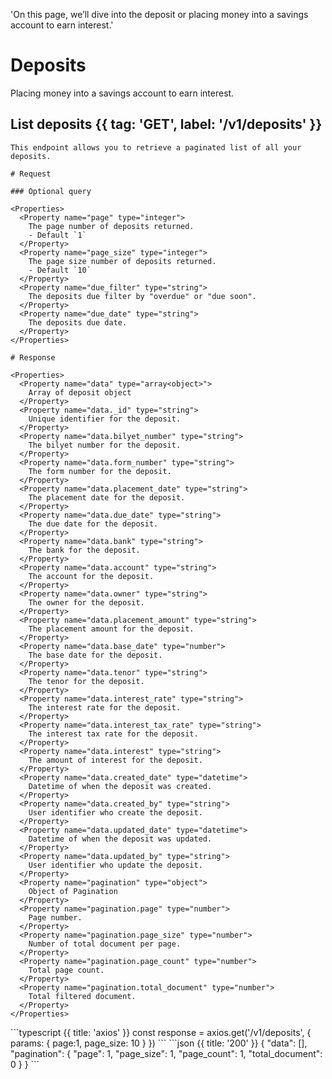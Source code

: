 
  'On this page, we’ll dive into the deposit or placing money into a savings account to earn interest.'

# Deposits

Placing money into a savings account to earn interest.

## List deposits {{ tag: 'GET', label: '/v1/deposits' }}

<Row>
  <Col>

    This endpoint allows you to retrieve a paginated list of all your deposits.

    # Request

    ### Optional query

    <Properties>
      <Property name="page" type="integer">
        The page number of deposits returned.
        - Default `1`
      </Property>
      <Property name="page_size" type="integer">
        The page size number of deposits returned.
        - Default `10`
      </Property>
      <Property name="due_filter" type="string">
        The deposits due filter by "overdue" or "due soon".
      </Property>
      <Property name="due_date" type="string">
        The deposits due date.
      </Property>
    </Properties>

    # Response

    <Properties>
      <Property name="data" type="array<object>">
        Array of deposit object
      </Property>
      <Property name="data._id" type="string">
        Unique identifier for the deposit.
      </Property>
      <Property name="data.bilyet_number" type="string">
        The bilyet number for the deposit.
      </Property>
      <Property name="data.form_number" type="string">
        The form number for the deposit.
      </Property>
      <Property name="data.placement_date" type="string">
        The placement date for the deposit.
      </Property>
      <Property name="data.due_date" type="string">
        The due date for the deposit.
      </Property>
      <Property name="data.bank" type="string">
        The bank for the deposit.
      </Property>
      <Property name="data.account" type="string">
        The account for the deposit.
      </Property>
      <Property name="data.owner" type="string">
        The owner for the deposit.
      </Property>
      <Property name="data.placement_amount" type="string">
        The placement amount for the deposit.
      </Property>
      <Property name="data.base_date" type="number">
        The base date for the deposit.
      </Property>
      <Property name="data.tenor" type="string">
        The tenor for the deposit.
      </Property>
      <Property name="data.interest_rate" type="string">
        The interest rate for the deposit.
      </Property>
      <Property name="data.interest_tax_rate" type="string">
        The interest tax rate for the deposit.
      </Property>
      <Property name="data.interest" type="string">
        The amount of interest for the deposit.
      </Property>
      <Property name="data.created_date" type="datetime">
        Datetime of when the deposit was created.
      </Property>
      <Property name="data.created_by" type="string">
        User identifier who create the deposit.
      </Property>
      <Property name="data.updated_date" type="datetime">
        Datetime of when the deposit was updated.
      </Property>
      <Property name="data.updated_by" type="string">
        User identifier who update the deposit.
      </Property>
      <Property name="pagination" type="object">
        Object of Pagination
      </Property>
      <Property name="pagination.page" type="number">
        Page number.
      </Property>
      <Property name="pagination.page_size" type="number">
        Number of total document per page.
      </Property>
      <Property name="pagination.page_count" type="number">
        Total page count.
      </Property>
      <Property name="pagination.total_document" type="number">
        Total filtered document.
      </Property>
    </Properties>
  </Col>
  <Col sticky>
    <CodeGroup title="Request" tag="GET" label="/v1/deposits">
    ```typescript {{ title: 'axios' }}
    const response = axios.get('/v1/deposits', {
      params: {
        page:1,
        page_size: 10
      }
    })
    ```
    </CodeGroup>
    <CodeGroup title="Response">
    ```json {{ title: '200' }}
    {
      "data": [],
      "pagination": {
        "page": 1,
        "page_size": 1,
        "page_count": 1,
        "total_document": 0
      }
    }
    ```
    </CodeGroup>
  </Col>
</Row>

